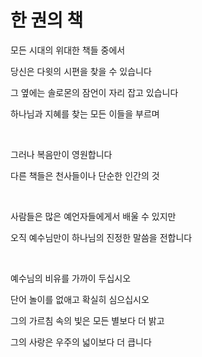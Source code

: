 # 한 권의 책

모든 시대의 위대한 책들 중에서

당신은 다윗의 시편을 찾을 수 있습니다

그 옆에는 솔로몬의 잠언이 자리 잡고 있습니다

하나님과 지혜를 찾는 모든 이들을 부르며

<br />

그러나 복음만이 영원합니다

다른 책들은 천사들이나 단순한 인간의 것

<br />

사람들은 많은 예언자들에게서 배울 수 있지만

오직 예수님만이 하나님의 진정한 말씀을 전합니다

<br />

예수님의 비유를 가까이 두십시오

단어 놀이를 없애고 확실히 심으십시오

그의 가르침 속의 빛은 모든 별보다 더 밝고

그의 사랑은 우주의 넓이보다 더 큽니다